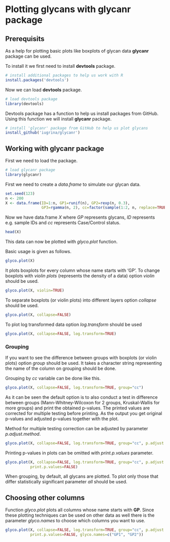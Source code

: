 <!-- 
%\VignetteEngine{knitr::knitr}
%\VignetteIndexEntry{Vignette title}
-->

# Plotting glycans with glycanr package

## Prerequisits

As a help for plotting basic plots like boxplots of glycan data
**glycanr** package can be used.

To install it we first need to install **devtools** package.

```r
# install additional packages to help us work with R
install.packages('devtools')
```

Now we can load **devtools** package.

```r
# load devtools package
library(devtools)
```

Devtools package has a function to help us install packages from GitHub.
Using this function we will install **glycanr** package.

```r
# install 'glycanr' package from GitHub to help us plot glycans
install_github('iugrina/glycanr')
```

## Working with glycanr package

First we need to load the package.

```r
# load glycanr package
library(glycanr)
```

First we need to create a *data.frame* to simulate our glycan data.

```r
set.seed(123)
n <- 200
X <- data.frame(ID=1:n, GP1=runif(n), GP2=rexp(n, 0.3),
                GP3=rgamma(n, 2), cc=factor(sample(1:2, n, replace=TRUE)))
```

Now we have data.frame *X* where *GP* represents glycans, *ID* represents e.g. sample IDs
and *cc* represents Case/Control status.

```r
head(X)
```

This data can now be plotted with *glyco.plot* function.

Basic usage is given as follows.

```r
glyco.plot(X)
```

It plots boxplots for every column whose name starts with 'GP'. 
To change boxplots with *violin plots* (represents the density of a data)
option *violin* should be used.

```r
glyco.plot(X, violin=TRUE)
```

To separate boxplots (or violin plots) into different layers option
*collapse* should be used.

```r
glyco.plot(X, collapse=FALSE)
```

To plot log transformed data option *log.transform* should be used
```r
glyco.plot(X, collapse=FALSE, log.transform=TRUE)
```

### Grouping

If you want to see the difference between groups with boxplots (or violin plots)
option *group* should be used. It takes a character string representing the name
of the column on grouping should be done.

Grouping by *cc* variable can be done like this.

```r
glyco.plot(X, collapse=FALSE, log.transform=TRUE, group="cc")
```

As it can be seen the default option is to also conduct a test in difference
between groups (Mann-Whitney-Wilcoxon for 2 groups, Kruskal-Wallis for more groups)
and print the obtained p-values. The printed values are corrected for multiple testing
before printing. As the output you get original p-values and adjusted p-values
together with the plot.

Method for multiple testing correction can be adjusted by parameter *p.adjust.method*.

```r
glyco.plot(X, collapse=FALSE, log.transform=TRUE, group="cc", p.adjust.method="fdr")
```

Printing p-values in plots can be omitted with *print.p.values* parameter.
```r
glyco.plot(X, collapse=FALSE, log.transform=TRUE, group="cc", p.adjust.method="fdr",
           print.p.values=FALSE)
```

When grouping, by default, all glycans are plotted. To plot only those that
differ statistically significant parameter *all* should be used.

## Choosing other columns

Function *glyco.plot* plots all columns whose name starts with **GP**.
Since these plotting techniques can be used on other data as well
there is the parameter *glyco.names* to choose which columns you want to use.

```r
glyco.plot(X, collapse=FALSE, log.transform=TRUE, group="cc", p.adjust.method="fdr",
           print.p.values=FALSE, glyco.names=c("GP1", "GP2"))
```
